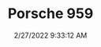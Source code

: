 ---
width: 1333
height: 2000
title: Porsche 959
description: Black on Grey Porsche 959 in LA
date: 2/27/2022 9:33:12 AM
cameraMake: Sony
cameraModel: ILCE-7M3
lens: FE 85mm F1.4 GM
settingsfStop: f/1.4
settingsISO: ISO 100
settingsShutter: 1/400
settingsFocalLength: 85 mm
---